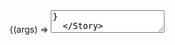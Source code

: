 
<Meta title="Components/TextArea" />

<Canvas>
  <Story
    name="Default"
    args={{ children: 'This is a TextArea' }}
    argTypes={{
      onInput: { action: 'onInput' },
    }}
  >
    {(args) => <TextArea {...args} />}
  </Story>
</Canvas>

<ArgsTable story="Default" />
